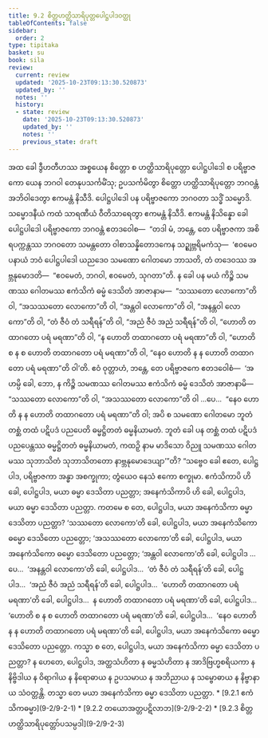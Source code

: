 ```yaml
---
title: 9.2 စိတ္တဟတ္ထိသာရိပုတ္တပေါဋ္ဌပါဒဝတ္ထု
tableOfContents: false
sidebar:
  order: 2
type: tipitaka
basket: su
book: sila
review:
  current: review
  updated: '2025-10-23T09:13:30.520873'
  updated_by: ''
  notes: ''
  history:
  - state: review
    date: '2025-10-23T09:13:30.520873'
    updated_by: ''
    notes: ''
    previous_state: draft
---
```



<ReviewStatus review={frontmatter.review} showDetails={true} />

<HypothesisAnnotation frontmatter={frontmatter} />

<DynamicBreadcrumb />

<Division number="422" book="sila" e="ch" v="6" p="175">

<Paragraph number="720" book="sila">
အထ ခေါ ဒွီဟတီဟဿ အစ္စယေန စိတ္တော စ ဟတ္ထိသာရိပုတ္တော ပေါဋ္ဌပါဒေါ စ ပရိဗ္ဗာဇကော ယေန ဘဂဝါ တေနုပသင်္ကမိံသု; ဥပသင်္ကမိတွာ စိတ္တော ဟတ္ထိသာရိပုတ္တော ဘဂဝန္တံ အဘိဝါဒေတွာ ဧကမန္တံ နိသီဒိ. ပေါဋ္ဌပါဒေါ ပန ပရိဗ္ဗာဇကော ဘဂဝတာ သဒ္ဓိံ သမ္မောဒိ. သမ္မောဒနီယံ ကထံ သာရဏီယံ ဝီတိသာရေတွာ ဧကမန္တံ နိသီဒိ. ဧကမန္တံ နိသိန္နော ခေါ ပေါဋ္ဌပါဒေါ ပရိဗ္ဗာဇကော ဘဂဝန္တံ ဧတဒဝေါစ—  “တဒါ မံ, ဘန္တေ, တေ ပရိဗ္ဗာဇကာ အစိရပက္ကန္တဿ ဘဂဝတော သမန္တတော ဝါစာသန္နိတောဒကေန သဉ္ဈဗ္ဘရိမကံသု—  ‘ဧဝမေဝ ပနာယံ ဘဝံ ပေါဋ္ဌပါဒေါ ယညဒေဝ သမဏော ဂေါတမော ဘာသတိ, တံ တဒေဝဿ အဗ္ဘနုမောဒတိ—  “ဧဝမေတံ, ဘဂဝါ, ဧဝမေတံ, သုဂတာ”တိ. န ခေါ ပန မယံ ကိဉ္စိ သမဏဿ ဂေါတမဿ ဧကံသိကံ ဓမ္မံ ဒေသိတံ အာဇာနာမ—  “သဿတော လောကော”တိ ဝါ, “အသဿတော လောကော”တိ ဝါ, “အန္တဝါ လောကော”တိ ဝါ, “အနန္တဝါ လောကော”တိ ဝါ, “တံ ဇီဝံ တံ သရီရန်”တိ ဝါ, “အညံ ဇီဝံ အညံ သရီရန်”တိ ဝါ, “ဟောတိ တထာဂတော ပရံ မရဏာ”တိ ဝါ, “န ဟောတိ တထာဂတော ပရံ မရဏာ”တိ ဝါ, “ဟောတိ စ န စ ဟောတိ တထာဂတော ပရံ မရဏာ”တိ ဝါ, “နေဝ ဟောတိ န န ဟောတိ တထာဂတော ပရံ မရဏာ”တိ ဝါ’တိ. ဧဝံ ဝုတ္တာဟံ, ဘန္တေ, တေ ပရိဗ္ဗာဇကေ ဧတဒဝေါစံ—  ‘အဟမ္ပိ ခေါ, ဘော, န ကိဉ္စိ သမဏဿ ဂေါတမဿ ဧကံသိကံ ဓမ္မံ ဒေသိတံ အာဇာနာမိ—  “သဿတော လောကော”တိ ဝါ, “အသဿတော လောကော”တိ ဝါ …ပေ…  “နေဝ ဟောတိ န န ဟောတိ တထာဂတော ပရံ မရဏာ”တိ ဝါ; အပိ စ သမဏော ဂေါတမော ဘူတံ တစ္ဆံ တထံ ပဋိပဒံ ပညပေတိ ဓမ္မဋ္ဌိတတံ ဓမ္မနိယာမတံ. ဘူတံ ခေါ ပန တစ္ဆံ တထံ ပဋိပဒံ ပညပေန္တဿ ဓမ္မဋ္ဌိတတံ ဓမ္မနိယာမတံ, ကထဉှိ နာမ မာဒိသော ဝိညူ သမဏဿ ဂေါတမဿ သုဘာသိတံ သုဘာသိတတော နာဗ္ဘနုမောဒေယျာ’”တိ?


</Paragraph>

</Division>
<Division number="423" book="sila" e="ch" v="6" p="176">

<Paragraph number="721" book="sila">
“သဗ္ဗေဝ ခေါ ဧတေ, ပေါဋ္ဌပါဒ, ပရိဗ္ဗာဇကာ အန္ဓာ အစက္ခုကာ; တွံယေဝ နေသံ ဧကော စက္ခုမာ. ဧကံသိကာပိ ဟိ ခေါ, ပေါဋ္ဌပါဒ, မယာ ဓမ္မာ ဒေသိတာ ပညတ္တာ; အနေကံသိကာပိ ဟိ ခေါ, ပေါဋ္ဌပါဒ, မယာ ဓမ္မာ ဒေသိတာ ပညတ္တာ.


</Paragraph>

<Paragraph number="722" book="sila">
ကတမေ စ တေ, ပေါဋ္ဌပါဒ, မယာ အနေကံသိကာ ဓမ္မာ ဒေသိတာ ပညတ္တာ? ‘သဿတော လောကော’တိ ခေါ, ပေါဋ္ဌပါဒ, မယာ အနေကံသိကော ဓမ္မော ဒေသိတော ပညတ္တော; ‘အသဿတော လောကော’တိ ခေါ, ပေါဋ္ဌပါဒ, မယာ အနေကံသိကော ဓမ္မော ဒေသိတော ပညတ္တော; ‘အန္တဝါ လောကော’တိ ခေါ, ပေါဋ္ဌပါဒ …ပေ…  ‘အနန္တဝါ လောကော’တိ ခေါ, ပေါဋ္ဌပါဒ…  ‘တံ ဇီဝံ တံ သရီရန်’တိ ခေါ, ပေါဋ္ဌပါဒ…  ‘အညံ ဇီဝံ အညံ သရီရန်’တိ ခေါ, ပေါဋ္ဌပါဒ…  ‘ဟောတိ တထာဂတော ပရံ မရဏာ’တိ ခေါ, ပေါဋ္ဌပါဒ…  န ဟောတိ တထာဂတော ပရံ မရဏာ’တိ ခေါ, ပေါဋ္ဌပါဒ…  ‘ဟောတိ စ န စ ဟောတိ တထာဂတော ပရံ မရဏာ’တိ ခေါ, ပေါဋ္ဌပါဒ…  ‘နေဝ ဟောတိ န န ဟောတိ တထာဂတော ပရံ မရဏာ’တိ ခေါ, ပေါဋ္ဌပါဒ, မယာ အနေကံသိကော ဓမ္မော ဒေသိတော ပညတ္တော.


</Paragraph>

<Paragraph number="723" book="sila">
ကသ္မာ စ တေ, ပေါဋ္ဌပါဒ, မယာ အနေကံသိကာ ဓမ္မာ ဒေသိတာ ပညတ္တာ? န ဟေတေ, ပေါဋ္ဌပါဒ, အတ္ထသံဟိတာ န ဓမ္မသံဟိတာ န အာဒိဗြဟ္မစရိယကာ န နိဗ္ဗိဒါယ န ဝိရာဂါယ န နိရောဓာယ န ဥပသမာယ န အဘိညာယ န သမ္ဗောဓာယ န နိဗ္ဗာနာယ သံဝတ္တန္တိ. တသ္မာ တေ မယာ အနေကံသိကာ ဓမ္မာ ဒေသိတာ ပညတ္တာ.

</Paragraph>
</Division>

<TableOfContents book="sila" section="9.2">
* [9.2.1 ဧကံသိကဓမ္မာ](9-2/9-2-1)
* [9.2.2 တယောအတ္တပဋိလာဘ](9-2/9-2-2)
* [9.2.3 စိတ္တဟတ္ထိသာရိပုတ္တော်ပသမ္ပဒါ](9-2/9-2-3)
</TableOfContents>
